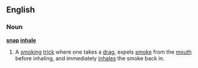 ==English==
===Noun===
'''[[snap]] [[inhale]]'''
# A [[smoking]] [[trick]] where one takes a [[drag]], expels [[smoke]] from the [[mouth]] before inhaling, and immediately [[inhale]]s the smoke back in.